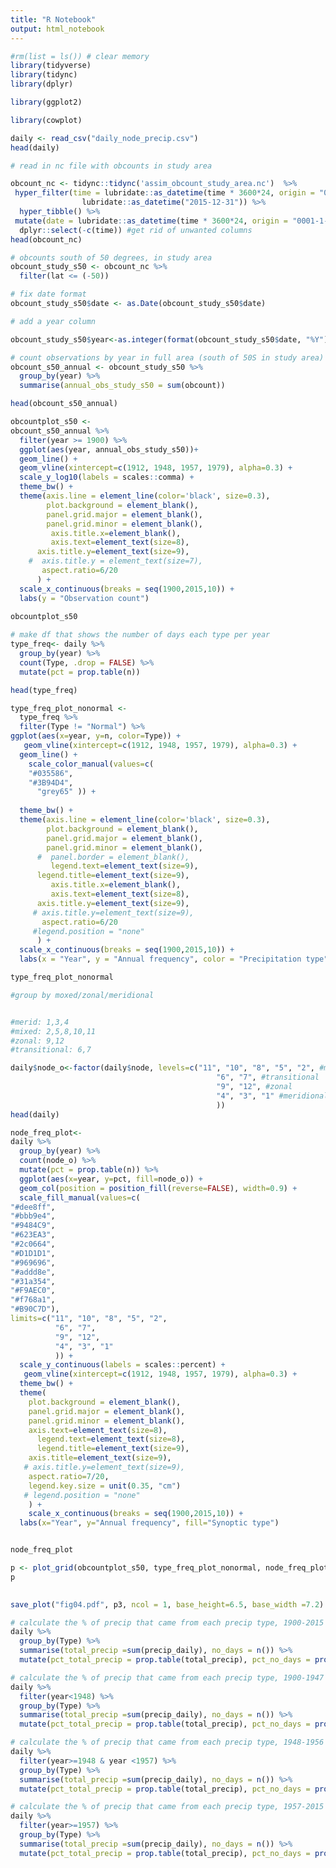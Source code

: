 ```yaml
---
title: "R Notebook"
output: html_notebook
---
```


```r
#rm(list = ls()) # clear memory
library(tidyverse)
library(tidync)
library(dplyr)

library(ggplot2)

library(cowplot)

```


```r
daily <- read_csv("daily_node_precip.csv")
head(daily)
```

```r

# read in nc file with obcounts in study area

obcount_nc <- tidync::tidync('assim_obcount_study_area.nc')  %>%
 hyper_filter(time = lubridate::as_datetime(time * 3600*24, origin = "0001-1-1") < 
                lubridate::as_datetime("2015-12-31")) %>%
  hyper_tibble() %>%
 mutate(date = lubridate::as_datetime(time * 3600*24, origin = "0001-1-1")) %>%
  dplyr::select(-c(time)) #get rid of unwanted columns
head(obcount_nc)
```

```r

# obcounts south of 50 degrees, in study area
obcount_study_s50 <- obcount_nc %>% 
  filter(lat <= (-50))

# fix date format
obcount_study_s50$date <- as.Date(obcount_study_s50$date)

# add a year column

obcount_study_s50$year<-as.integer(format(obcount_study_s50$date, "%Y"))

# count observations by year in full area (south of 50S in study area)
obcount_s50_annual <- obcount_study_s50 %>% 
  group_by(year) %>% 
  summarise(annual_obs_study_s50 = sum(obcount))

head(obcount_s50_annual)
```

```r

obcountplot_s50 <-
obcount_s50_annual %>% 
  filter(year >= 1900) %>% 
  ggplot(aes(year, annual_obs_study_s50))+
  geom_line() +
  geom_vline(xintercept=c(1912, 1948, 1957, 1979), alpha=0.3) +
  scale_y_log10(labels = scales::comma) +
  theme_bw() +
  theme(axis.line = element_line(color='black', size=0.3),
        plot.background = element_blank(),
        panel.grid.major = element_blank(),
        panel.grid.minor = element_blank(),
         axis.title.x=element_blank(),
         axis.text=element_text(size=8),
      axis.title.y=element_text(size=9),
    #  axis.title.y = element_text(size=7),
       aspect.ratio=6/20
      ) +
  scale_x_continuous(breaks = seq(1900,2015,10)) +
  labs(y = "Observation count")
  
obcountplot_s50         
```

```r
# make df that shows the number of days each type per year
type_freq<- daily %>%
  group_by(year) %>%
  count(Type, .drop = FALSE) %>% 
  mutate(pct = prop.table(n)) 

head(type_freq)
```



```r

type_freq_plot_nonormal <-
  type_freq %>% 
  filter(Type != "Normal") %>% 
ggplot(aes(x=year, y=n, color=Type)) +
   geom_vline(xintercept=c(1912, 1948, 1957, 1979), alpha=0.3) +
  geom_line() +
    scale_color_manual(values=c(
    "#035586",
    "#3B94D4",
      "grey65" )) +
  
  theme_bw() +
  theme(axis.line = element_line(color='black', size=0.3),
        plot.background = element_blank(),
        panel.grid.major = element_blank(),
        panel.grid.minor = element_blank(),
      #  panel.border = element_blank(),
         legend.text=element_text(size=9),
      legend.title=element_text(size=9),
         axis.title.x=element_blank(),
         axis.text=element_text(size=8),
      axis.title.y=element_text(size=9),
     # axis.title.y=element_text(size=9),
       aspect.ratio=6/20
     #legend.position = "none"
      ) +
  scale_x_continuous(breaks = seq(1900,2015,10)) +
  labs(x = "Year", y = "Annual frequency", color = "Precipitation type")

type_freq_plot_nonormal
```

```r
#group by moxed/zonal/meridional


#merid: 1,3,4
#mixed: 2,5,8,10,11
#zonal: 9,12
#transitional: 6,7

daily$node_o<-factor(daily$node, levels=c("11", "10", "8", "5", "2", #mixed
                                              "6", "7", #transitional
                                              "9", "12", #zonal
                                              "4", "3", "1" #meridional
                                              ))
head(daily)
```

```r


node_freq_plot<-
daily %>% 
  group_by(year) %>% 
  count(node_o) %>% 
  mutate(pct = prop.table(n)) %>% 
  ggplot(aes(x=year, y=pct, fill=node_o)) +
  geom_col(position = position_fill(reverse=FALSE), width=0.9) +
  scale_fill_manual(values=c(
"#dee8ff",
"#bbb9e4",
"#9484C9",
"#623EA3",
"#2c0664",
"#D1D1D1",
"#969696",
"#addd8e",
"#31a354",
"#F9AEC0",
"#f768a1",
"#B90C7D"),
limits=c("11", "10", "8", "5", "2",
          "6", "7",
          "9", "12", 
          "4", "3", "1" 
          )) +
  scale_y_continuous(labels = scales::percent) +
   geom_vline(xintercept=c(1912, 1948, 1957, 1979), alpha=0.3) +
  theme_bw() +
  theme(
    plot.background = element_blank(),
    panel.grid.major = element_blank(),
    panel.grid.minor = element_blank(),
    axis.text=element_text(size=8),
      legend.text=element_text(size=8),
      legend.title=element_text(size=9),
    axis.title=element_text(size=9),
   # axis.title.y=element_text(size=9),
    aspect.ratio=7/20,
    legend.key.size = unit(0.35, "cm")
   # legend.position = "none"
    ) +
    scale_x_continuous(breaks = seq(1900,2015,10)) +
  labs(x="Year", y="Annual frequency", fill="Synoptic type")


node_freq_plot
```

```r


p <- plot_grid(obcountplot_s50, type_freq_plot_nonormal, node_freq_plot ,  labels=c("(a)", "(b)", "(c)"), ncol = 1, nrow = 3, align = "hv", axis= "rl", label_size = 12, label_fontface = "plain")
p
  
```



```r
save_plot("fig04.pdf", p3, ncol = 1, base_height=6.5, base_width =7.2)
```





```r
# calculate the % of precip that came from each precip type, 1900-2015
daily %>% 
  group_by(Type) %>% 
  summarise(total_precip =sum(precip_daily), no_days = n()) %>% 
  mutate(pct_total_precip = prop.table(total_precip), pct_no_days = prop.table(no_days)) 

```


```r
# calculate the % of precip that came from each precip type, 1900-1947
daily %>% 
  filter(year<1948) %>% 
  group_by(Type) %>% 
  summarise(total_precip =sum(precip_daily), no_days = n()) %>% 
  mutate(pct_total_precip = prop.table(total_precip), pct_no_days = prop.table(no_days)) 

```

```r
# calculate the % of precip that came from each precip type, 1948-1956
daily %>% 
  filter(year>=1948 & year <1957) %>% 
  group_by(Type) %>% 
  summarise(total_precip =sum(precip_daily), no_days = n()) %>% 
  mutate(pct_total_precip = prop.table(total_precip), pct_no_days = prop.table(no_days)) 

```

```r
# calculate the % of precip that came from each precip type, 1957-2015
daily %>% 
  filter(year>=1957) %>% 
  group_by(Type) %>% 
  summarise(total_precip =sum(precip_daily), no_days = n()) %>% 
  mutate(pct_total_precip = prop.table(total_precip), pct_no_days = prop.table(no_days)) 

```




